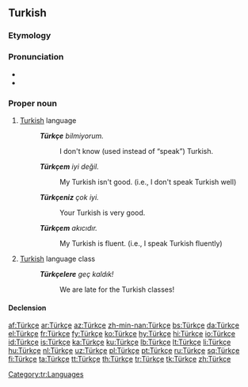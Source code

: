 ==Turkish==

===Etymology===
{{suffix|Türk|çe|lang=tr}}

===Pronunciation===
* {{IPA|[ˈt̪yɾktʃe]|lang=tr}}
* {{audio|Turkce.ogg|audio|lang=tr}}

===Proper noun===
{{head|tr|proper noun}}

# [[Turkish]] language
#: '''''Türkçe''' bilmiyorum.''
#:: I don't know (used instead of “speak”) Turkish.
#: '''''Türkçem''' iyi değil.''
#:: My Turkish isn't good. (i.e., I don't speak Turkish well)
#: '''''Türkçeniz''' çok iyi.''
#:: Your Turkish is very good.
#: '''''Türkçem''' akıcıdır.''
#:: My Turkish is fluent. (i.e., I speak Turkish fluently)
# [[Turkish]] language class
#: '''''Türkçelere''' geç kaldık!''
#:: We are late for the Turkish classes!

====Declension====
{{tr-noun-v|e|poss=+}}

[[Category:tr:Languages]]

[[af:Türkçe]]
[[ar:Türkçe]]
[[az:Türkçe]]
[[zh-min-nan:Türkçe]]
[[bs:Türkçe]]
[[da:Türkçe]]
[[el:Türkçe]]
[[fr:Türkçe]]
[[fy:Türkçe]]
[[ko:Türkçe]]
[[hy:Türkçe]]
[[hi:Türkçe]]
[[io:Türkçe]]
[[id:Türkçe]]
[[is:Türkçe]]
[[ka:Türkçe]]
[[ku:Türkçe]]
[[lb:Türkçe]]
[[lt:Türkçe]]
[[li:Türkçe]]
[[hu:Türkçe]]
[[nl:Türkçe]]
[[uz:Türkçe]]
[[pl:Türkçe]]
[[pt:Türkçe]]
[[ru:Türkçe]]
[[sq:Türkçe]]
[[fi:Türkçe]]
[[ta:Türkçe]]
[[tt:Türkçe]]
[[th:Türkçe]]
[[tr:Türkçe]]
[[tk:Türkçe]]
[[zh:Türkçe]]